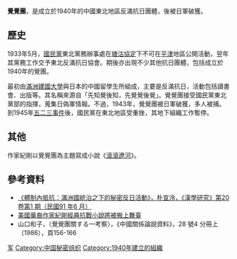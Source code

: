 '''覺覺團'''，是成立於1940年的中國東北地區反滿抗日團體，後被日軍破獲。
==歷史==
1933年5月，[[國民黨|國民黨]]東北黨務辦事處在[[塘沽協定|塘沽協定]]下不可在[[平津|平津]]地區公開活動，翌年其黨務工作交予東北反滿抗日協會。期後亦出現不少其他抗日團體，包括成立於1940年的覺團。

最初由[[滿洲建國大學|滿洲建國大學]]與日本的中國留學生所組成，主要是反滿抗日，活動包括讀書會、出版等。其名稱來源自「先知覺後知，先覺覺後覺」。覺覺團接受國民黨東北黨部的指揮，蒐集日偽軍情報。不過，1943年，覺覺團被日軍破獲，多人被捕。到1945年[[五二三事件|五二三事件]]後，國民黨在東北地區受重挫，其地下組織工作暫停。
==其他==
作家紀剛以覺覺團為主題寫成小說《[[滾滾遼河|滾滾遼河]]》。
==參考資料==
* [http://ccs.ncl.edu.tw/Chinese_studies_20_1/369-397.pdf 《體制內抵抗：滿洲國統治之下的秘密反日活動》，朴宣泠，《漢學研究》第20 卷第1 期（民國91 年6 月）] {{Wayback|url=http://ccs.ncl.edu.tw/Chinese_studies_20_1/369-397.pdf |date=20160304193318 }}
* [http://news.xinhuanet.com/overseas/2005-07/28/content_3278169.htm 美國華裔作家紀剛經典抗戰小說將被搬上舞臺] {{Wayback|url=http://news.xinhuanet.com/overseas/2005-07/28/content_3278169.htm |date=20120614134711 }}
* 山口和子，〈覺覺團關する一考察〉，《中國關係論說資料》，28 號4 分冊上（1986），頁156-166

[[Category:抗日战争|军]]
[[Category:中国秘密组织|Category:中国秘密组织]]
[[Category:1940年建立的組織|Category:1940年建立的組織]]